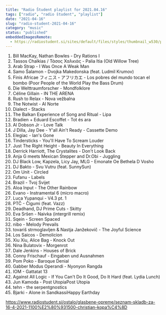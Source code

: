 ```yaml
---
title: "Radio Študent playlist for 2021.04.16"
tags: ["radio", "radio študent", "playlist"]
date: "2021-04-16"
slug: "radio-student-2021-04-16"
category: "music"
status: "published"
embeddedImagesRemote:
  - https://radiostudent.si/sites/default/files/styles/thumbnail_w530/public/slike/2021-04-16-seznam-skladb-za-16-4-2021-1100%E2%80%931500-christian-kopa%C4%8D-125058.jpg
---
```



1. Bill MacKay, Nathan Bowles - Dry Rations I
2. Tassos Chalkias / Τάσος Χαλκιάς - Palia Itia (Old Willow Tree)
3. Arab Strap - I Was Once A Weak Man
4. Samo Šalamon - Dvojka Makedonska (feat. Ludmil Krumov)
5. Finis Africae フィニス・アフリカエ - Los pobres del mundo tocan el bombo (Poor People of the World Play the Bass Drum)
6. Die Welttraumforscher - Mondfolklore
7. Céline Gillain - IN THE ARENA
8. Rush to Relax - Nova vežbalna
9. The Notwist - Al Norte
10. Dialect - Stacks
11. The Balkan Experience of Song and Ritual - Lipa
12. Bradien + Eduard Escoffet - Tot és ara
13. Al Dobson Jr - Love Talk
14. J Dilla, Jay Dee - Y'all Ain't Ready - Cassette Demo
15. Elegiac - Ian's Gone
16. Tindersticks - You'll Have To Scream Louder
17. Just The Right Height - Beauty In Everything
18. Derrick Harriott, The Crystalites - Don't Look Back
19. Anja G meets Mexican Stepper and Dr.Obi - Juggling
20. DJ Black Low, Kapzela, Licy Jay, MLG - Emonate Oe Bethela D Vosho
21. DJ Bakto - Svu Vutru (feat. SunnySun)
22. Om Unit - Circled
23. Fufanu - Labels
24. Brazil - Tvoj Svijet
25. Aloa Input - The Other Rainbow
26. Evano - Instramental 6 (micro macro)
27. Luca Yupanqui - V4.3 pt. 1
28. PTČ - Čigumi (feat. Vazz)
29. Deadhand, DJ Prime Cuts - Skitty
30. Eva Sršen - Naivka (intergrill remix)
31. Sqein - Screen Spaced
32. nibo - Melody Prevails
33. tovariš strmoglavljen & Nastja Janžekovič - The Joyful Science
34. Los Saicos - Demolicion
35. Xiu Xiu, Alice Bag - Knock Out
36. Nina Bulatovix - Morgenrot
37. Dale Jenkins - Houses of Brick
38. Conny Frischauf - Eingaben und Ausnahmen
39. Pom Poko - Baroque Denial
40. Gabber Modus Operandi - Nyonyon Rangda
41. IOM - Gattatat 13
42. Against All Logic - If You Can't Do It Good, Do It Hard (feat. Lydia Lunch)
43. Jun Kamoda - Post UtopiaPost Utopia
44. tehn - the serpentgnostics
45. Bjarki - Alone in SandkassiHappy Earthday

https://www.radiostudent.si/ostalo/glasbene-opreme/seznam-skladb-za-16-4-2021-1100%E2%80%931500-christian-kopa%C4%8D

<div
  style={{
    gridArea: "1/1",
    position: "relative",
    placeItems: "center",
    display: "grid",
  }}
>
  <GatsbyImage
    style={{ marginTop: "2em" }}
    imgStyle={{ border: "3px dotted tomato" }}
    alt=""
    image={getImage(props.remoteImages[0])}
  />
</div>
